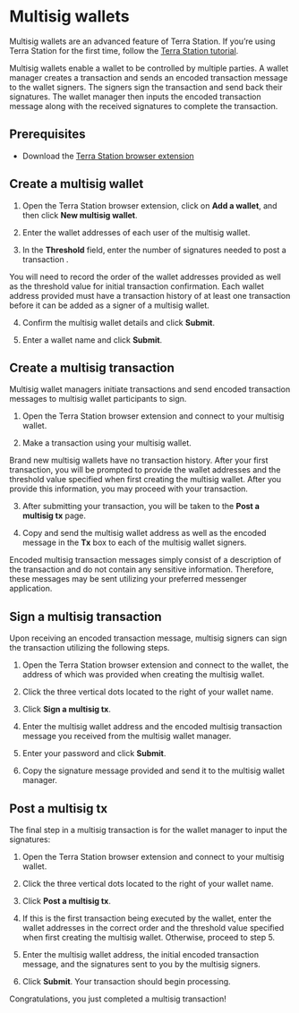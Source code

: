 
# Multisig wallets

Multisig wallets are an advanced feature of Terra Station. If you’re using Terra Station for the first time, follow the [Terra Station tutorial](./download/terra-station-desktop.mdx).

Multisig wallets enable a wallet to be controlled by multiple parties. A wallet manager creates a transaction and sends an encoded transaction message to the wallet signers. The signers sign the transaction and send back their signatures. The wallet manager then inputs the encoded transaction message along with the received signatures to complete the transaction.

## Prerequisites

- Download the [Terra Station browser extension](./download/terra-station-extension.mdx)

## Create a multisig wallet

1. Open the Terra Station browser extension, click on **Add a wallet**, and then click **New multisig wallet**.

2. Enter the wallet addresses of each user of the multisig wallet.

3. In the **Threshold** field, enter the number of signatures needed to post a transaction .

<Admonition type="caution">

You will need to record the order of the wallet addresses provided as well as the threshold value for initial transaction confirmation.  Each wallet address provided must have a transaction history of at least one transaction before it can be added as a signer of a multisig wallet.

</Admonition>

4. Confirm the multisig wallet details and click **Submit**.

5. Enter a wallet name and click **Submit**.


## Create a multisig transaction

Multisig wallet managers initiate transactions and send encoded transaction messages to multisig wallet participants to sign.

1. Open the Terra Station browser extension and connect to your multisig wallet.

2. Make a transaction using your multisig wallet.

<Admonition type="caution" title="Making your first transaction">

Brand new multisig wallets have no transaction history. After your first transaction, you will be prompted to provide the wallet addresses and the threshold value specified when first creating the multisig wallet. After you provide this information, you may proceed with your transaction.

</Admonition>

3. After submitting your transaction, you will be taken to the **Post a multisig tx** page.

4. Copy and send the multisig wallet address as well as the encoded message in the **Tx** box to each of the multisig wallet signers.

<Admonition type="tip" title="Sending multisig strings">

Encoded multisig transaction messages simply consist of a description of the transaction and do not contain any sensitive information. Therefore, these messages may be sent utilizing your preferred messenger application.

</Admonition>

## Sign a multisig transaction

Upon receiving an encoded transaction message, multisig signers can sign the transaction utilizing the following steps.

1. Open the Terra Station browser extension and connect to the wallet, the address of which was provided when creating the multisig wallet.

2. Click the three vertical dots located to the right of your wallet name.

3. Click **Sign a multisig tx**.

4. Enter the multisig wallet address and the encoded multisig transaction message you received from the multisig wallet manager.

5. Enter your password and click **Submit**.

6. Copy the signature message provided and send it to the multisig wallet manager.

## Post a multisig tx

The final step in a multisig transaction is for the wallet manager to input the signatures:

1. Open the Terra Station browser extension and connect to your multisig wallet.

2. Click the three vertical dots located to the right of your wallet name.

3. Click **Post a multisig tx**.

4. If this is the first transaction being executed by the wallet, enter the wallet addresses in the correct order and the threshold value specified when first creating the multisig wallet. Otherwise, proceed to step 5.

5. Enter the multisig wallet address, the initial encoded transaction message, and the signatures sent to you by the multisig signers.

6. Click **Submit**. Your transaction should begin processing.

Congratulations, you just completed a multisig transaction!
